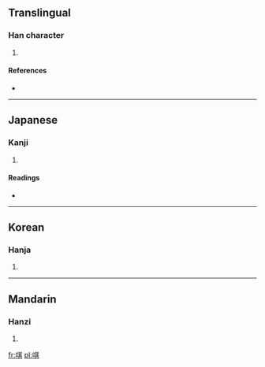 ==Translingual==

===Han character===
{{Han char|rn=30|rad=口|as=08|sn=11|four=6408<sub>1</sub>|canj=口廿一金 (RTMC)}}

# {{defn|Han|sort=口08}}

====References====
* {{Han ref|kx=0193.140|dkj=03758|dj=0413.140|hdz=10636.080|uh=552D|ud=21805|bh=D4A7|bd=54439}}

----

==Japanese==

===Kanji===
{{ja-kanji|grade=|rs=口08}}

# {{defn|Japanese|sort=口08}}

====Readings====
* {{ja-readings|on=[[き]] (ki)|kun=[[おろか]] (oroka), [[あざむく]] (azamuku)}}

----

==Korean==

===Hanja===
{{ko-hanja|hangeul=기|rv=gi|mr=ki}}

# {{defn|Korean|sort=口08}}

----

==Mandarin==

===Hanzi===
{{cmn-hanzi|pin=[[qī]] ([[qi1]])|wg=ch'i<sup>1</sup>}}

# {{defn|Mandarin|sort=口08}}

[[fr:唭]]
[[pl:唭]]